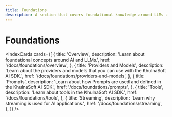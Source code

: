 ```yaml
---
title: Foundations
description: A section that covers foundational knowledge around LLMs and concepts crucial to the KhulnaSoft AI SDK
---
```


# Foundations

<IndexCards
  cards={[
    {
      title: 'Overview',
      description: 'Learn about foundational concepts around AI and LLMs.',
      href: '/docs/foundations/overview',
    },
    {
      title: 'Providers and Models',
      description:
        'Learn about the providers and models that you can use with the KhulnaSoft AI SDK.',
      href: '/docs/foundations/providers-and-models',
    },
    {
      title: 'Prompts',
      description:
        'Learn about how Prompts are used and defined in the KhulnaSoft AI SDK.',
      href: '/docs/foundations/prompts',
    },
    {
      title: 'Tools',
      description: 'Learn about tools in the KhulnaSoft AI SDK.',
      href: '/docs/foundations/tools',
    },
    {
      title: 'Streaming',
      description: 'Learn why streaming is used for AI applications.',
      href: '/docs/foundations/streaming',
    },
  ]}
/>
